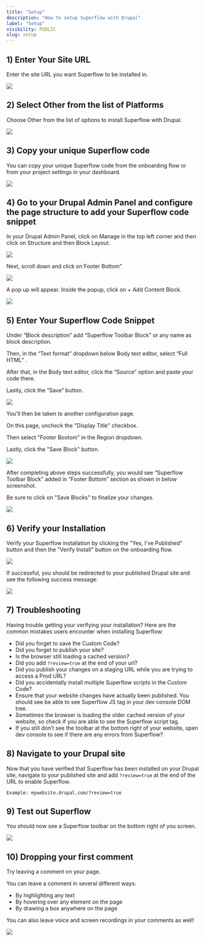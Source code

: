 ```yaml
---
title: "Setup"
description: "How to setup Superflow with Drupal"
label: "Setup"
visibility: PUBLIC
slug: setup
---
```



## 1) Enter Your Site URL

Enter the site URL you want Superflow to be installed in.

 
![](https://cdn.hashnode.com/res/hashnode/image/upload/v1733137298431/EEyBEqarl.png?auto=format)
 



## 2) Select Other from the list of Platforms

Choose Other from the list of options to install Superflow with Drupal.

 
![](https://cdn.hashnode.com/res/hashnode/image/upload/v1733137424246/SoxXecgsj.png?auto=format)
 


## 3) Copy your unique Superflow code

You can copy your unique Superflow code from the onboarding flow or from your project settings in your dashboard.

 
![](https://cdn.hashnode.com/res/hashnode/image/upload/v1733137465724/m3zAkZwmB.png?auto=format)
 

## 4) Go to your Drupal Admin Panel and configure the page structure to add your Superflow code snippet

In your Drupal Admin Panel, click on Manage in the top left corner and then click on Structure and then Block Layout.

 
![](https://cdn.hashnode.com/res/hashnode/image/upload/v1733199801450/y3JE7cTpI.png?auto=format)
 

Next, scroll down and click on Footer Bottom”

 
![](https://cdn.hashnode.com/res/hashnode/image/upload/v1733199848509/Ni9GMGDk5.png?auto=format)
 

A pop up will appear. Inside the popup, click on + Add Content Block.

 
![](https://cdn.hashnode.com/res/hashnode/image/upload/v1733199881519/tOup4RC4j.png?auto=format)
 

## 5) Enter Your Superflow Code Snippet

Under “Block description” add “Superflow Toolbar Block” or any name as block description.

Then, in the “Text format” dropdown below Body text editor, select “Full HTML” .

After that, in the Body text editor, click the “Source” option and paste your code there.

Lastly, click the “Save” button.

 
![](https://cdn.hashnode.com/res/hashnode/image/upload/v1733199903434/4QFtwZkGq.png?auto=format)
 

You'll then be taken to another configuration page.

On this page, uncheck the "Display Title" checkbox.

Then select "Footer Bootom" in the Region dropdown.

Lastly, click the "Save Block" button.


 
![](https://cdn.hashnode.com/res/hashnode/image/upload/v1733199942903/Atv07XI2i.png?auto=format)
 

After completing above steps successfully, you would see “Superflow Toolbar Block” added in “Footer Bottom” section as shown in below screenshot.
        
Be sure to click on "Save Blocks" to finalize your changes.

 
![](https://cdn.hashnode.com/res/hashnode/image/upload/v1733199958065/_85sk05W7.png?auto=format)
 


## 6) Verify your Installation

Verify your Superflow installation by clicking the "Yes, I've Published" button and then the "Verify Install" button on the onboarding flow.

 
![](https://cdn.hashnode.com/res/hashnode/image/upload/v1733199985027/23qngDJ6m.png?auto=format)
 

If successful, you should be redirected to your published Drupal site and see the following success message:

 
![](https://cdn.hashnode.com/res/hashnode/image/upload/v1733137773797/iHfwktxSw.png?auto=format)
 

## 7) Troubleshooting

Having trouble getting your verifying your installation? Here are the common mistakes users encounter when installing Superflow:

 - Did you forget to save the Custom Code?
 - Did you forget to publish your site?
 - Is the browser still loading a cached version?
 - Did you add `?review=true` at the end of your url?
 - Did you publish your changes on a staging URL while you are trying to access a Prod URL?
 - Did you accidentally install multiple Superflow scripts in the Custom Code?
 - Ensure that your website changes have actually been published. You should see be able to see Superflow JS tag in your dev console DOM tree.
 - Sometimes the browser is loading the older cached version of your website, so check if you are able to see the Superflow script tag.
 - If you still don’t see the toolbar at the bottom right of your website, open dev console to see if there are any errors from Superflow?

## 8) Navigate to your Drupal site 

Now that you have verified that Superflow has been installed on your Drupal site, navigate to your published site and add `?review=true` at the end of the URL to enable Superflow. 

`Example: mywebsite.drupal.com/?review=true`


## 9) Test out Superflow

You should now see a Superflow toolbar on the bottom right of you screen.

 
![](https://cdn.hashnode.com/res/hashnode/image/upload/v1733137813622/xwWngcgVb.png?auto=format)
 




## 10) Dropping your first comment
Try leaving a comment on your page.

You can leave a comment in several different ways:
- By highlighting any text
- By hovering over any element on the page
- By drawing a box anywhere on the page

You can also leave voice and screen recordings in your comments as well!

 
![](https://cdn.hashnode.com/res/hashnode/image/upload/v1733137856433/LtsVBsWFJ.gif?auto=format)
 








